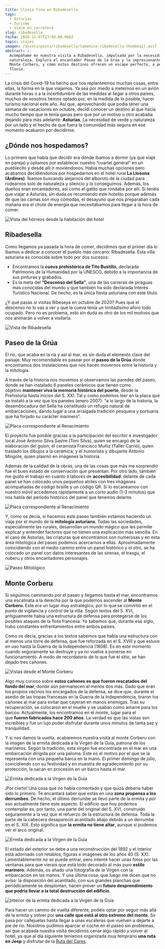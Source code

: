 ```yaml
---
title: Lluvia fina en Ribadesella
tags:
  - Asturias
  - Turismo
  - Viaje en carretera
slug: ribadesella
fecha: 2020-11-07T23:00:00.000Z
topic: viajes
imagen: /assets/posts/ribadesella/lamenina-ribadesella-thumbnail.avif
abstract: >-
  Acompáñame en nuestra visita a Ribadesella, impulsada por la necesidad de
  naturaleza. Explora el encantador Paseo de la Grúa y la impresionante subida a
  Monte Corberu, y cómo estos destinos ofrecen un escape perfecto, a pesar de la
  lluvia.
---
```


La crisis del Covid-19 ha hecho que nos replanteemos muchas cosas, entre ellas, la forma en la que viajamos. Ya sea por miedo a meternos en un avión durante horas o a la incertidumbre de las medidas al llegar a otros países, muchos de nosotros hemos optado por, en la medida de lo posible, hacer turismo nacional este año.
Así que, aprovechando que podía tener una semana de vacaciones en octubre, decidí conocer un destino al que hacía mucho tiempo que le tenía ganas pero que por un motivo u otro acababa dejando para más adelante: **Asturias**. La necesidad de verde y naturaleza por un lado y el hecho de que fuera la comunidad más segura en ese momento acabaron por decidirme.

## **¿Dónde nos hospedamos?**

Lo primero que había que decidir era dónde íbamos a dormir (ya que viajé en pareja) y optamos por establecer nuestro “cuartel general” en un pueblecito y desde allí ir moviéndonos. Había muchas opciones pero acabamos decidiéndonos por hospedarnos en el hotel rural **La Llosona (Ardines)**. Íbamos buscando alejarnos del alboroto de la ciudad para rodearnos solo de naturaleza y silencio y lo conseguimos. Además, los dueños eran encantadores, así como el gatito que rondaba por allí. Si tenéis que viajar a Asturias, sin duda os recomiendo este hotelito porque además de que las camas son muy cómodas, el desayuno que nos preparaban cada mañana era el chute de energía que necesitábamos para llegar a la hora de comer.

![Vista del hórreos desde la habitación del hotel](/assets/posts/ribadesella/lamenina-ribadesella-horreos.avif "Vista del hórreos desde la habitación del hotel")

## **Ribadesella**

Como llegamos ya pasada la hora de comer, decidimos que el primer día lo íbamos a dedicar a conocer el pueblo más cercano: Ribadesella. Esta villa asturiana es conocida sobre todo por dos sucesos:

* Encontramos la **cueva prehistórica de Tito Bustillo**, declarada Patrimonio de la Humanidad por la UNESCO, debido a la importancia de sus pinturas y grabados.
* Es la meta del **“Descenso del Sella”**, una de las carreras de piraguas más conocidas del mundo y que también ha sido declarada Interés Turístico Nacional. De hecho, es la única fiesta asturiana con este título.

¿Y qué pasas si visitas Ribeseya en octubre de 2020? Pues que el descenso no lo vas a ver y que la cueva tenía un limitadísimo aforo todo ocupado. Pero no es problema, esto sin duda es otro de los mil motivos que nos animarán a volver a visitarla.

![Vista de Ribadesella](/assets/posts/ribadesella/lamenina-ribadesella-thumbnail.avif "Vista de Ribadesella")

## **Paseo de la Grúa**

El río, que acaba en la ría y así al mar, es sin duda el elemento clave del paisaje. Muy recomendable es pasear por el **paseo de la Grúa** donde encontramos dos instalaciones que nos hacen movernos entre la historia y la mitología.

A través de la historia nos movemos si observamos las paredes del paseo, donde se han instalado 6 paneles cerámicos que tienen como objetivo **mantener viva la memoria histórica del puerto**, desde la Prehistoria hasta inicios del S. XXI. Tal y como podemos leer en la placa que se instaló a la vez que los paneles (enero 2007): “a lo largo de la historia, la desembocadura del Sella ha constituido un refugio natural de embarcaciones, dando lugar a una arraigada tradición pesquera y portuaria que ha forjado su carácter marinero”.

![Placa correspondiente al Renacimiento](/assets/posts/ribadesella/lamenina-ribadesella-renacimiento.avif "Placa correspondiente al Renacimiento")

El proyecto fue posible gracias a la participación del escritor e investigador local José Antonio Silva Sastre (Toni Silva), quien se encargó de la elaboración del guion; el ceramista Francisco Muñiz (Taller Carrió), quien traslado los dibujos a la cerámica; y el humorista y dibujante Antonio Mingote, quien plasmó en imágenes la historia.

Además de la calidad de la obras, una de las cosas que más me sorprendió fue el buen estado de conservación que presentan. Por otro lado, también me gustó el trabajo en cuanto a labores de **accesibilidad**: delante de cada panel se han colocado unos pequeños atriles con tres imágenes acompañadas de código braille y un código QR. Si lo escaneamos con nuestro móvil accedemos rápidamente a un corto audio (1-3 minutos) que nos habla del período histórico del panel que tenemos delante.

![Placa correspondiente al Renacimiento](/assets/posts/ribadesella/lamenina-ribadesella-placa.avif "Placa correspondiente al Renacimiento")

Y, como os decía, si hacemos este paseo también estamos haciendo un viaje por el mundo de la **mitología asturiana**. Todas las sociedades, especialmente las rurales, desarrollan un mundo mágico que les permite explicar y entender factores que no tienen una explicación más sencilla. En el caso de Asturias, las criaturas que encontramos son numerosas y en esta área mitológica del paseo podemos acercarnos a ellas. Aproximadamente coincidiendo con el medio camino entre un panel histórico y el otro, se ha colocado un panel con datos interesantes de las sirenas, el trasgu, el nuberu y otros encantadores personajes.

![Paseo Mitológico](/assets/posts/ribadesella/lamenina-ribadesella-paseo.avif "Paseo Mitológico")

## **Monte Corberu**

Si seguimos caminando por el paseo y llegamos hasta el mar, encontramos una escalinata a la derecha por la que podemos ascender al **Monte Corberu.** Este era un lugar muy estratégico, por lo que se convirtió en el punto de vigilancia y control de la villa. Según textos del S. XVI, antiguamente había una estructura de defensa para protegerse de los posibles ataques de la flota francesa. Ya sabemos que, durante ese siglo, hubo constantes enfrentamientos entre ambos países.

Como os decía, gracias a los textos sabemos que había una estructura con al menos una torre de defensa, que fue reforzada en el S. XVIII y que estuvo en uso hasta la Guerra de la Independencia (1808). Es en este momento cuando seguramente se destruye y ya no vuelve a ponerse en funcionamiento. A modo de recordatorio de lo que fue el sitio, se han dejado tres cañones.

![Vistas desde el Monte Corberu](/assets/posts/ribadesella/lamenina-ribadesella-monte_corberu.avif "Vistas desde el Monte Corberu")

Algo muy curioso sobre **estos cañones es que fueron rescatados del fondo del mar**, donde aún permanecen al menos dos más. Dado que eran los propios vecinos los encargados de la defensa, se dice que, durante el asedio de las tropas francesas en la Guerra de la Independencia, tiraron los cañones al mar para evitar que cayeran en manos enemigas. Tras su recuperación, se colocaron en el muelle y se usaban como amarre para los barcos. Actualmente, los encontramos en el monte, lugar para el que **fueron fabricados hace 200 años**. La verdad es que las vistas son increíbles y fue un lujo poder disfrutar durante unos minutos de tanta paz y tranquilidad.

Y si nos damos la vuelta, acabaremos nuestra visita al monte Corberu con la imagen de la ermita dedicada a la Virgen de la Guía, patrona de los marineros. Según la tradición, esta virgen fue encontrada en el mar en una embarcación dirigida por una paloma. Este es el motivo por el que se la representa con una pequeña barca en la mano. El primer domingo de julio, coincidiendo con su festividad y en muestra de agradecimiento por su protección, la sacan en procesión en un barco hasta el mar.

![Ermita dedicada a la Virgen de la Guía](/assets/posts/ribadesella/lamenina-ribadesella-canones.avif "Ermita dedicada a la Virgen de la Guía")

¡Por cierto! Una cosa que no había comentado y que quizá debería haber sido lo primero. Te encantará saber que estás en una **zona propensa a los derrumbes**. De hecho, el último derrumbe se llevó parte de la ermita y por eso actualmente tiene este aspecto. El edificio que hoy podemos contemplar es, por tanto, una parte del original del S. XVI, construido seguramente a la vez que el refuerzo de la estructura de defensa. Toda la parte de la cabecera desapareció acantilado abajo debido a un derrumbe en el S. XIX. Esto significa que **la ermita no tiene altar**, aunque sí podemos ver el arco original.

![Ermita dedicada a la Virgen de la Guía](/assets/posts/ribadesella/lamenina-ribadesella-ermita.avif "Ermita dedicada a la Virgen de la Guía")

El estado del exterior se debe a una reconstrucción del 1892 y el interior está adornado con retablos, figuras e imágenes de los años 40 (S. XX). Lamentablemente no se puede entrar, pero intenté hacer unas fotos por las ventanas para que vierais que está todo decorado al más puro **estilo marinero.** Además, os añado una fotografía de la Virgen con la embarcación en las manos. Y una última cosa, que luego me dicen que no aviso: la disposición del acantilado, con sus grandes planchas que periódicamente se desploman, hacen prever un **futuro desprendimiento que podría llevar a la total destrucción del edificio**.

![Interior de la ermita dedicada a la Virgen de la Guía](/assets/posts/ribadesella/lamenina-ribadesella-interior.avif "Interior de la ermita dedicada a la Virgen de la Guía")

Para hacer un camino de vuelta diferente, podéis optar por seguir más allá de la ermita y volver por **una calle que está al otro extremo del monte**. Se pasa por callejuelas hasta llegar a unas escaleras que vuelven a dejarte a pie de río. Nosotros pudimos aparcar el coche en el paseo sin problemas, así que acabada nuestra visita decidimos cenar algo rápido y volver al hotel, ya que al día siguiente teníamos organizada muy temprano **una ruta en Jeep** y disfrutar de la <a href="/posts/ruta-del-cares">Ruta del Cares</a>.
